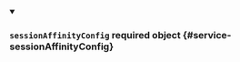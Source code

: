 
<details className="config-field" data-expandable="false" open>
<summary>

### `sessionAffinityConfig` <span class="config-field-required" data-required="false">required</span> <span class="config-field-type">object</span> <span class="config-field-default"></span> <span class="config-field-enum"></span> {#service-sessionAffinityConfig}



</summary>



</details>
